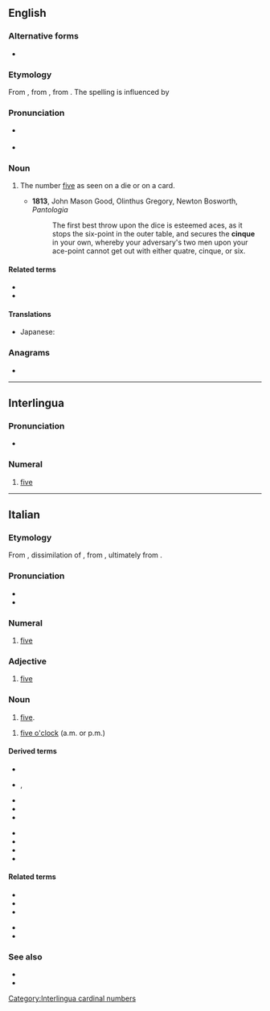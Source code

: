 {{also|Cinque|cinquè}}
==English==

===Alternative forms===
* {{l|en|cinq}}

===Etymology===
From {{etyl|enm|en}} {{m|enm|cink}}, from {{etyl|frm|en}} {{m|frm|cinq}}, from {{etyl|la|en}} {{m|la|quīnque|}}. The spelling is influenced by {{etyl|it|en}} {{m|it|cinque}}

===Pronunciation===
* {{a|UK|US}} {{IPA|/sɪŋk/|/sæŋk/|lang=en}}
* {{homophones|lang=en|sink|sank}}
{{rfap|lang=en}}

===Noun===
{{en-noun}}

# {{lb|en|cards|dice}} The number [[five]] as seen on a die or on a card.
#* '''1813''', John Mason Good, Olinthus Gregory, Newton Bosworth, ''Pantologia''
#*: The first best throw upon the dice is esteemed aces, as it stops the six-point in the outer table, and secures the '''cinque''' in your own, whereby your adversary's two men upon your ace-point cannot get out with either quatre, cinque, or six.

====Related terms====
* {{l|en|cinquefoil}}
* {{l|en|Cinque Ports}}

====Translations====
{{trans-top}}
* Japanese: {{t+|ja|シンク|tr=shinku|sc=Jpan}}
{{trans-mid}}
{{trans-bottom}}

===Anagrams===
* {{anagrams|en|a=ceinqu|quince}}

----

==Interlingua==

===Pronunciation===
* {{IPA|/ˈtsiŋ.kwe/|lang=ia}}

===Numeral===
{{head|ia|numeral}}

# [[five]]

[[Category:Interlingua cardinal numbers]]

----

==Italian==
{{cardinalbox|it|4|5|6|quattro|sei|ord=quinto|mult=quintuplo|frac=quinto}}

===Etymology===
From {{inh|it|VL.|*cīnque}}, dissimilation of {{inh|it|la|quīnque}}, from {{inh|it|itc-pro|*kʷenkʷe}}, ultimately from {{inh|it|ine-pro|*pénkʷe}}.

===Pronunciation===
* {{IPA|/ˈt͡ʃin.kwe/|[ˈt͡ʃiŋkwe]|lang=it}}
* {{hyphenation|lang=it|cìn|que}}

===Numeral===
{{head|it|numeral}}

# {{cln|it|cardinal numbers}} [[five]]

===Adjective===
{{head|it|adjective|g=m|g2=f|invariable}}

# [[five]]

===Noun===
{{head|it|noun|g=m|invariable}}

# [[five]].

{{head|it|noun|g=f-p}}
# {{lb|it|following the article|_|[[le#Italian|le]]}} [[five o'clock]] (a.m. or p.m.)
#: {{ux|it|Sono '''le cinque'''.|It's '''five o'clock'''.}}

====Derived terms====
{{der-top}}
* {{l|it|cinquecentesco}}
* {{l|it|cinquecento}}, {{l|it|Cinquecento}}
* {{l|it|cinquefoglie}}
* {{l|it|cinquemila}}
* {{l|it|cinque minuti}}
{{der-mid}}
* {{l|it|cinquenne}}
* {{l|it|Cinque Terre}}
* {{l|it|cinquina}}
* {{l|it|qinquennio}}
{{der-bottom}}

====Related terms====
{{rel-top}}
* {{l|it|cinquale}}
* {{l|it|cinquanta}}
* {{l|it|quindici}}
{{rel-mid}}
* {{l|it|quinquennale}}
* {{l|it|quinquennio}}
{{rel-bottom}}

===See also===
{{table:playing cards/it}}
* {{l|it|Appendix:Italian numbers}}
* {{l|it|penta-}}